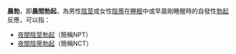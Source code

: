 '''晨勃'''，即'''晨間勃起'''，為男性[[陰莖|陰莖]]或女性[[陰蒂|陰蒂]]在[[睡眠|睡眠]]中或早晨剛睡醒時的自發性[[勃起|勃起]]反應，可以指：
* [[夜間陰莖勃起|夜間陰莖勃起]]（簡稱NPT）
* [[夜間陰蒂勃起|夜間陰蒂勃起]]（簡稱NCT）

{{disambig|Cat=二字消歧义}}